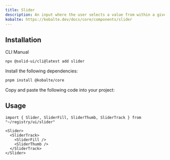 ```yaml
---
title: Slider
description: An input where the user selects a value from within a given range.
kobalte: https://kobalte.dev/docs/core/components/slider
---
```


<ComponentPreview name="slider-demo" />

## Installation

<Tabs defaultValue="cli">

<TabsList>
  <TabsTrigger value="cli">CLI</TabsTrigger>
  <TabsTrigger value="manual">Manual</TabsTrigger>
</TabsList>

<TabsContent value="cli">

```bash
npx @solid-ui/cli@latest add slider
```

</TabsContent>

<TabsContent value="manual">

<Steps>

<Step>Install the following dependencies: </Step>

```bash
pnpm install @kobalte/core
```

<Step>Copy and paste the following code into your project: </Step>

<ComponentSource name="slider" />

</Steps>

</TabsContent>

</Tabs>

## Usage

```tsx
import { Slider, SliderFill, SliderThumb, SliderTrack } from "~/registry/ui/slider"
```

```tsx
<Slider>
  <SliderTrack>
    <SliderFill />
    <SliderThumb />
  </SliderTrack>
</Slider>
```
